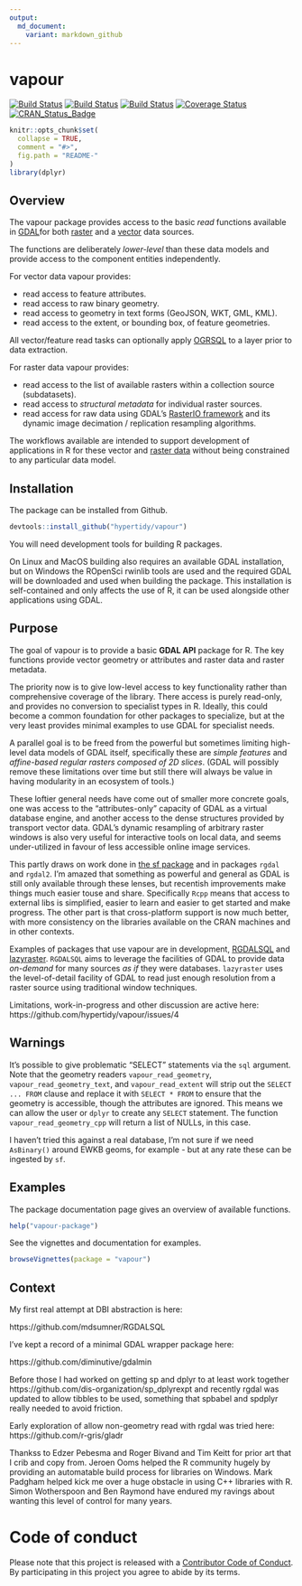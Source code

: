 ```yaml
---
output:
  md_document:
    variant: markdown_github
---
```


<!-- README.md is generated from README.Rmd. Please edit that file -->

# vapour


[![Build Status](http://badges.herokuapp.com/travis/hypertidy/vapour?branch=master&env=BUILD_NAME=trusty_clang&label=trusty_clang)](https://travis-ci.org/hypertidy/vapour)
[![Build Status](http://badges.herokuapp.com/travis/hypertidy/vapour?branch=master&env=BUILD_NAME=osx&label=osx)](https://travis-ci.org/hypertidy/vapour)
[![Build Status](http://badges.herokuapp.com/travis/hypertidy/vapour?branch=master&env=BUILD_NAME=mingw_w64&label=mingw_w64)](https://travis-ci.org/hypertidy/vapour)
[![Coverage Status](https://img.shields.io/codecov/c/github/hypertidy/vapour/master.svg)](https://codecov.io/github/hypertidy/vapour?branch=master)
[![CRAN_Status_Badge](http://www.r-pkg.org/badges/version/vapour)](https://cran.r-project.org/package=vapour)



```r
knitr::opts_chunk$set(
  collapse = TRUE,
  comment = "#>",
  fig.path = "README-"
)
library(dplyr)
```


## Overview

The vapour package provides access to the basic *read* functions available in [GDAL](http://www.gdal.org/)for both [raster](http://www.gdal.org/gdal_datamodel.html) and a [vector](http://www.gdal.org/ogr_arch.html) data sources. 

The functions are deliberately *lower-level* than these data models and provide access to the
component entities independently. 

For vector data vapour provides: 

* read access to feature attributes.
* read access to raw binary geometry.
* read access to geometry in text forms (GeoJSON, WKT, GML, KML).
* read access to the extent, or bounding box, of feature geometries. 

All vector/feature read tasks can optionally apply
[OGRSQL](http://www.gdal.org/ogr_sql.html) to a layer prior to data extraction. 

For raster data vapour provides: 

* read access to the list of available rasters within a collection source (subdatasets). 
* read access to *structural metadata* for individual raster sources. 
* read access for raw data using GDAL's  [RasterIO framework](http://www.gdal.org/classGDALRasterBand.html#a30786c81246455321e96d73047b8edf1) and its dynamic image decimation / replication resampling algorithms. 


The workflows available are intended to support development of applications in R for these vector and [raster data](https://en.wikipedia.org/wiki/Raster_data) without being constrained to any particular data model. 


## Installation

The package can be installed from Github.

```R
devtools::install_github("hypertidy/vapour")
```

You will need development tools for building R packages. 

On Linux and MacOS building also requires an available GDAL installation, but on Windows the ROpenSci rwinlib tools are used and the required GDAL will be downloaded and used when building the package. This installation is self-contained and only affects the use of R, it can be used alongside other applications using GDAL. 

## Purpose 

The goal of vapour is to provide a basic **GDAL API** package for R. The key functions provide vector geometry or attributes and raster data and raster metadata. 

The priority now is to give low-level access to key functionality rather than comprehensive coverage of the library. There access is purely read-only, and provides no conversion to specialist types in R. Ideally, this could become a common foundation for other packages to specialize, but at the very least provides minimal examples to use GDAL for specialist needs.  

A parallel goal is to be freed from the powerful but sometimes limiting high-level data models of GDAL itself, specifically these are *simple features* and *affine-based regular rasters composed of 2D slices*. (GDAL will possibly remove these limitations over time but still there will always be value in having modularity in an ecosystem of tools.)  

These loftier general needs have come out of smaller more concrete goals, one was access to the "attributes-only" capacity of GDAL as a virtual database engine, and another access to the dense structures provided by transport vector data. GDAL's dynamic resampling of arbitrary raster windows is also very useful for interactive tools on local data, and seems under-utilized in favour of less accessible online image services. 

This partly draws on work done in [the sf package](https://github.com/r-spatial/sf) and in packages `rgdal` and `rgdal2`. I'm amazed that something as powerful and general as GDAL is 
still only available through these lenses, but recentish improvements make things much easier touse and share. Specifically `Rcpp` means that access to external libs is simplified, easier to learn and easier to get started and make progress. The other part is that cross-platform support is now much better, with more consistency on the libraries available on the CRAN machines and in other contexts. 

Examples of packages that use vapour are in development,  [RGDALSQL](https://github.com/mdsumner/RGDALSQL) and [lazyraster](https://github.com/hypertidy/lazyraster). `RGDALSQL` aims to leverage the facilities of GDAL to provide data *on-demand* for many sources *as if* they were databases.  `lazyraster` uses the level-of-detail facility of GDAL to read just enough resolution from a raster source using traditional window techniques. 


Limitations, work-in-progress and other discussion are active here: 
https://github.com/hypertidy/vapour/issues/4

## Warnings

It's possible to give problematic "SELECT" statements via the `sql` argument. Note that the geometry readers `vapour_read_geometry`, `vapour_read_geometry_text`, and `vapour_read_extent` will strip out the `SELECT ... FROM` clause and replace it with `SELECT * FROM` to ensure that the geometry is accessible, though the attributes are ignored. This means we can allow the user or `dplyr` to create any `SELECT` statement. The function `vapour_read_geometry_cpp` will return a list of NULLs, in  this case. 

I haven't tried this against a real database, I'm not sure if we need `AsBinary()` around EWKB geoms, for example - but at any rate these can be ingested by `sf`. 


## Examples

The package documentation page gives an overview of available functions. 

```R
help("vapour-package")
```
See the vignettes and documentation for examples. 

```R
browseVignettes(package = "vapour")
```



## Context

My first real attempt at DBI abstraction is here: 

https://github.com/mdsumner/RGDALSQL

I've kept a record of a minimal GDAL wrapper package here: 

https://github.com/diminutive/gdalmin

Before those I had worked on getting sp and dplyr to at least work together https://github.com/dis-organization/sp_dplyrexpt and recently rgdal was updated to allow tibbles to be used, something that spbabel and spdplyr really needed to avoid friction. 

Early exploration of allow non-geometry read with rgdal was tried here: https://github.com/r-gris/gladr


Thankss to Edzer Pebesma and Roger Bivand and Tim Keitt for prior art that I crib and copy from. Jeroen Ooms helped the R community hugely by providing an automatable build process for libraries on Windows. Mark Padgham helped kick me over a huge obstacle in using C++ libraries with R. Simon Wotherspoon and Ben Raymond have endured my ravings about wanting this level of control for many years.

# Code of conduct

Please note that this project is released with a [Contributor Code of Conduct](CONDUCT.md). By participating in this project you agree to abide by its terms.
